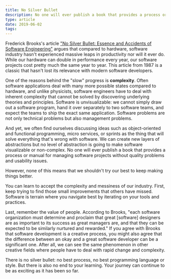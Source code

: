 ```yaml
---
title: No Silver Bullet
description: No one will ever publish a book that provides a process or manual for managing software projects without quality problems and usability issues
type: article
date: 2019-06-02
tags:
---
```


Frederick Brooks's article ["No Silver Bullet: Essence and Accidents of Software Engineering"](http://www.cs.nott.ac.uk/~pszcah/G51ISS/Documents/NoSilverBullet.html) argues that compared to hardware, software industry hasn't experienced massive leaps in productivity nor will it ever do. While our hardware can double in performance every year, our software projects cost pretty much the same year to year. This article from 1987 is a classic that hasn't lost its relevance with modern software developers.

One of the reasons behind the "slow" progress is **complexity**. Often software applications deal with many more possible states compared to hardware, and unlike physicists, software engineers have to deal with inherent complexity that cannot be solved by discovering underlying theories and principles. Software is unvisualizable: we cannot simply draw out a software program, hand it over separately to two software teams, and expect the teams to ship the exact same application. Software problems are not only technical problems but also management problems.

And yet, we often find ourselves discussing ideas such as object-oriented and functional programming, micro services, or sprints as the thing that will solve everything that's wrong with software. We can create new layers of abstractions but no level of abstraction is going to make software visualizable or non-complex. No one will ever publish a book that provides a process or manual for managing software projects without quality problems and usability issues.

However, none of this means that we shouldn't try our best to keep making things better.

You can learn to accept the complexity and messiness of our industry. First, keep trying to find those small improvements that others have missed. Software is terrain where you navigate best by iterating on your tools and practices.

Last, remember the value of people. According to Brooks, "each software organization must determine and proclaim that great [software] designers are as important to its success as great managers are, and that they can be expected to be similarly nurtured and rewarded." If you agree with Brooks that software development is a creative process, you might also agree that the difference between an okay and a great software developer can be a significant one. After all, we can see the same phenomenon in other creative fields where people have to deal with rapid change and complexity.

There is no silver bullet: no best process, no best programming language or style. But there is also no end to your learning. Your journey can continue to be as exciting as it has been so far.
